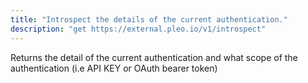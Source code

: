 ```yaml
---
title: "Introspect the details of the current authentication."
description: "get https://external.pleo.io/v1/introspect"
---
```


Returns the detail of the current authentication and what scope of the authentication (i.e API KEY or OAuth bearer token)
